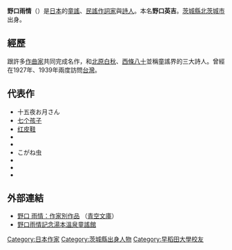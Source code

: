 {{unreferenced|time=2019-02-14T06:55:01+00:00}}
{{japanese|image=Noguchi Ujo.jpg|japanese=野口 雨情|kana=のぐち うじょう|romaji=Noguchi Ujō}}
'''野口雨情'''（{{bd|1882年|5月29日|1945年|1月27日|catIdx=Noguchi Ujo}}）是[[日本|日本]]的[[童謠|童謠]]、[[民謠|民謠]][[作詞家|作詞家]]與[[詩人|詩人]]。本名'''野口英吉'''。[[茨城縣|茨城縣]][[北茨城市|北茨城市]]出身。

==經歷==
跟許多[[作曲家|作曲家]]共同完成名作，和[[北原白秋|北原白秋]]、[[西條八十|西條八十]]並稱童謠界的三大詩人。曾經在1927年、1939年兩度訪問[[台灣|台灣]]。

==代表作==
* 十五夜お月さん
* [[七个孩子|七个孩子]]
* [[红皮鞋_(童谣)|红皮鞋]]
* {{link-ja|蓝眼娃娃 (音乐)|青い眼の人形 (楽曲)|蓝眼娃娃}}
* {{link-ja|シャボン玉|シャボン玉 (唱歌)}}
* こがね虫
* {{link-ja|あの町この町|あの町この町}}
* {{link-ja|雨降りお月さん|雨降りお月さん}}
* {{link-ja|証城寺の狸囃子|証城寺の狸囃子}}

==外部連結==
*[http://www.aozora.gr.jp/index_pages/person286.html 野口 雨情：作家別作品] {{Wayback|url=http://www.aozora.gr.jp/index_pages/person286.html |date=20180330205706 }}（[[青空文庫|青空文庫]]）
*[http://www.iwaki-cc.ac.jp/douyou/ 野口雨情記念湯本溫泉童謠館] {{Wayback|url=http://www.iwaki-cc.ac.jp/douyou/ |date=20181228053530 }}

{{normdaten}}
{{DEFAULTSORT:Noguchi Ujo}}
[[Category:日本作家|Category:日本作家]]
[[Category:茨城縣出身人物|Category:茨城縣出身人物]]
[[Category:早稻田大學校友|Category:早稻田大學校友]]
